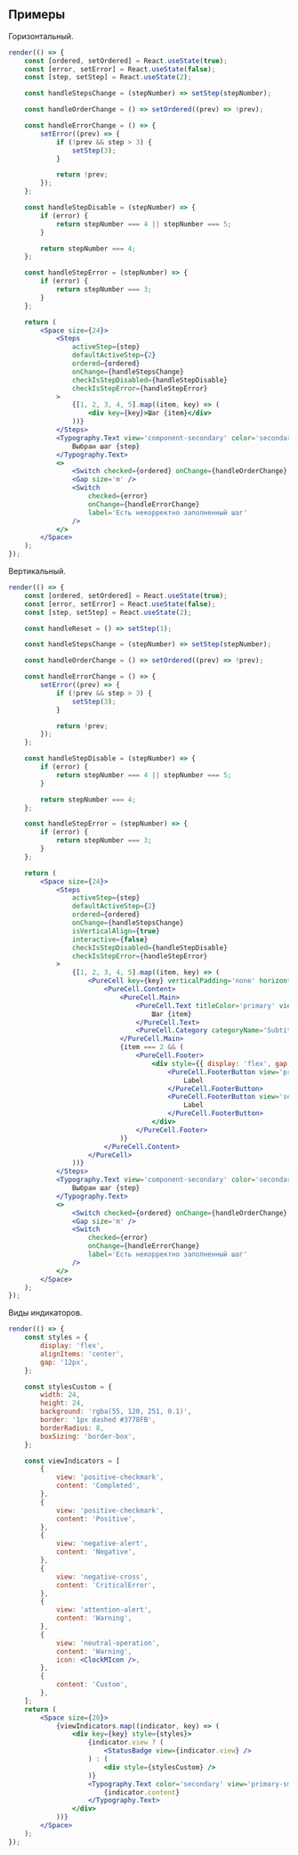 ## Примеры

Горизонтальный.

```jsx live desktopOnly
render(() => {
    const [ordered, setOrdered] = React.useState(true);
    const [error, setError] = React.useState(false);
    const [step, setStep] = React.useState(2);

    const handleStepsChange = (stepNumber) => setStep(stepNumber);

    const handleOrderChange = () => setOrdered((prev) => !prev);

    const handleErrorChange = () => {
        setError((prev) => {
            if (!prev && step > 3) {
                setStep(3);
            }

            return !prev;
        });
    };

    const handleStepDisable = (stepNumber) => {
        if (error) {
            return stepNumber === 4 || stepNumber === 5;
        }

        return stepNumber === 4;
    };

    const handleStepError = (stepNumber) => {
        if (error) {
            return stepNumber === 3;
        }
    };

    return (
        <Space size={24}>
            <Steps
                activeStep={step}
                defaultActiveStep={2}
                ordered={ordered}
                onChange={handleStepsChange}
                checkIsStepDisabled={handleStepDisable}
                checkIsStepError={handleStepError}
            >
                {[1, 2, 3, 4, 5].map((item, key) => (
                    <div key={key}>Шаг {item}</div>
                ))}
            </Steps>
            <Typography.Text view='component-secondary' color='secondary'>
                Выбран шаг {step}
            </Typography.Text>
            <>
                <Switch checked={ordered} onChange={handleOrderChange} label='Номера шагов' />
                <Gap size='m' />
                <Switch
                    checked={error}
                    onChange={handleErrorChange}
                    label='Есть некорректно заполненный шаг'
                />
            </>
        </Space>
    );
});
```

Вертикальный.

```jsx live mobileHeight={560}
render(() => {
    const [ordered, setOrdered] = React.useState(true);
    const [error, setError] = React.useState(false);
    const [step, setStep] = React.useState(2);

    const handleReset = () => setStep(1);

    const handleStepsChange = (stepNumber) => setStep(stepNumber);

    const handleOrderChange = () => setOrdered((prev) => !prev);

    const handleErrorChange = () => {
        setError((prev) => {
            if (!prev && step > 3) {
                setStep(3);
            }

            return !prev;
        });
    };

    const handleStepDisable = (stepNumber) => {
        if (error) {
            return stepNumber === 4 || stepNumber === 5;
        }

        return stepNumber === 4;
    };

    const handleStepError = (stepNumber) => {
        if (error) {
            return stepNumber === 3;
        }
    };

    return (
        <Space size={24}>
            <Steps
                activeStep={step}
                defaultActiveStep={2}
                ordered={ordered}
                onChange={handleStepsChange}
                isVerticalAlign={true}
                interactive={false}
                checkIsStepDisabled={handleStepDisable}
                checkIsStepError={handleStepError}
            >
                {[1, 2, 3, 4, 5].map((item, key) => (
                    <PureCell key={key} verticalPadding='none' horizontalPadding='none'>
                        <PureCell.Content>
                            <PureCell.Main>
                                <PureCell.Text titleColor='primary' view='component-primary'>
                                    Шаг {item}
                                </PureCell.Text>
                                <PureCell.Category categoryName='Subtitle' />
                            </PureCell.Main>
                            {item === 2 && (
                                <PureCell.Footer>
                                    <div style={{ display: 'flex', gap: 12 }}>
                                        <PureCell.FooterButton view='primary'>
                                            Label
                                        </PureCell.FooterButton>
                                        <PureCell.FooterButton view='secondary'>
                                            Label
                                        </PureCell.FooterButton>
                                    </div>
                                </PureCell.Footer>
                            )}
                        </PureCell.Content>
                    </PureCell>
                ))}
            </Steps>
            <Typography.Text view='component-secondary' color='secondary'>
                Выбран шаг {step}
            </Typography.Text>
            <>
                <Switch checked={ordered} onChange={handleOrderChange} label='Номера шагов' />
                <Gap size='m' />
                <Switch
                    checked={error}
                    onChange={handleErrorChange}
                    label='Есть некорректно заполненный шаг'
                />
            </>
        </Space>
    );
});
```

Виды индикаторов.

```jsx live
render(() => {
    const styles = {
        display: 'flex',
        alignItems: 'center',
        gap: '12px',
    };

    const stylesCustom = {
        width: 24,
        height: 24,
        background: 'rgba(55, 120, 251, 0.1)',
        border: '1px dashed #3778FB',
        borderRadius: 8,
        boxSizing: 'border-box',
    };

    const viewIndicators = [
        {
            view: 'positive-checkmark',
            content: 'Completed',
        },
        {
            view: 'positive-checkmark',
            content: 'Positive',
        },
        {
            view: 'negative-alert',
            content: 'Negative',
        },
        {
            view: 'negative-cross',
            content: 'CriticalError',
        },
        {
            view: 'attention-alert',
            content: 'Warning',
        },
        {
            view: 'neutral-operation',
            content: 'Warning',
            icon: <ClockMIcon />,
        },
        {
            content: 'Custom',
        },
    ];
    return (
        <Space size={20}>
            {viewIndicators.map((indicator, key) => (
                <div key={key} style={styles}>
                    {indicator.view ? (
                        <StatusBadge view={indicator.view} />
                    ) : (
                        <div style={stylesCustom} />
                    )}
                    <Typography.Text color='secondary' view='primary-small'>
                        {indicator.content}
                    </Typography.Text>
                </div>
            ))}
        </Space>
    );
});
```
